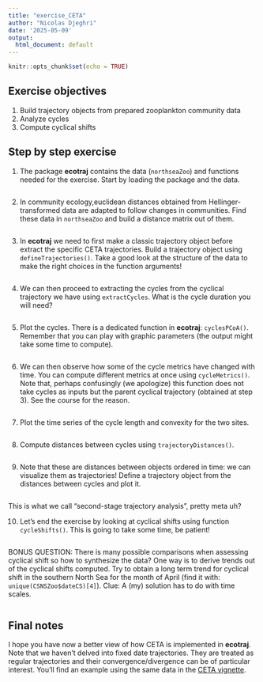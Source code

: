 ```yaml
---
title: "exercise_CETA"
author: "Nicolas Djeghri"
date: '2025-05-09'
output:
  html_document: default
---
```


```r
knitr::opts_chunk$set(echo = TRUE)
``` 

## Exercise objectives

  1. Build trajectory objects from prepared zooplankton community data
  2. Analyze cycles
  3. Compute cyclical shifts
  
## Step by step exercise

1. The package **ecotraj** contains the data (`northseaZoo`) and functions needed for the exercise. Start by loading the package and the data.
```r

```

2. In community ecology,euclidean distances obtained from Hellinger-transformed data are adapted to follow changes in communities. Find these data in `northseaZoo` and build a distance matrix out of them.
```r

```

3. In **ecotraj** we need to first make a classic trajectory object before extract the specific CETA trajectories. Build a trajectory object using `defineTrajectories()`. Take a good look at the structure of the data to make the right choices in the function arguments! 
```r

```

4. We can then proceed to extracting the cycles from the cyclical trajectory we have using `extractCycles`. What is the cycle duration you will need?
```r

```

5. Plot the cycles. There is a dedicated function in **ecotraj**: `cyclesPCoA()`. Remember that you can play with graphic parameters (the output might take some time to compute).
```r

```

6. We can then observe how some of the cycle metrics have changed with time. You can compute different metrics at once using `cycleMetrics()`. Note that, perhaps confusingly (we apologize) this function does not take cycles as inputs but the parent cyclical trajectory (obtained at step 3). See the course for the reason.
```r

```

7. Plot the time series of the cycle length and convexity for the two sites.
```r

```

8. Compute distances between cycles using `trajectoryDistances()`.
```r

```

9. Note that these are distances between objects ordered in time: we can visualize them as trajectories! Define a trajectory object from the distances between cycles and plot it.
```r

```

This is what we call "second-stage trajectory analysis", pretty meta uh?

10. Let's end the exercise by looking at cyclical shifts using function `cycleShifts()`. This is going to take some time, be patient!
```r

```

BONUS QUESTION: There is many possible comparisons when assessing cyclical shift so how to synthesize the data? One way is to derive trends out of the cyclical shifts computed. Try to obtain a long term trend for cyclical shift in the southern North Sea for the month of April (find it with: `unique(CSNSZoo$dateCS)[4]`). Clue: A (my) solution has to do with time scales.
```r

```

## Final notes
I hope you have now a better view of how CETA is implemented in **ecotraj**. Note that we haven't delved into fixed date trajectories. They are treated as regular trajectories and their convergence/divergence can be of particular interest. You'll find an example using the same data in the [CETA vignette](https://emf-creaf.github.io/ecotraj/articles/IntroductionCETA.html).
